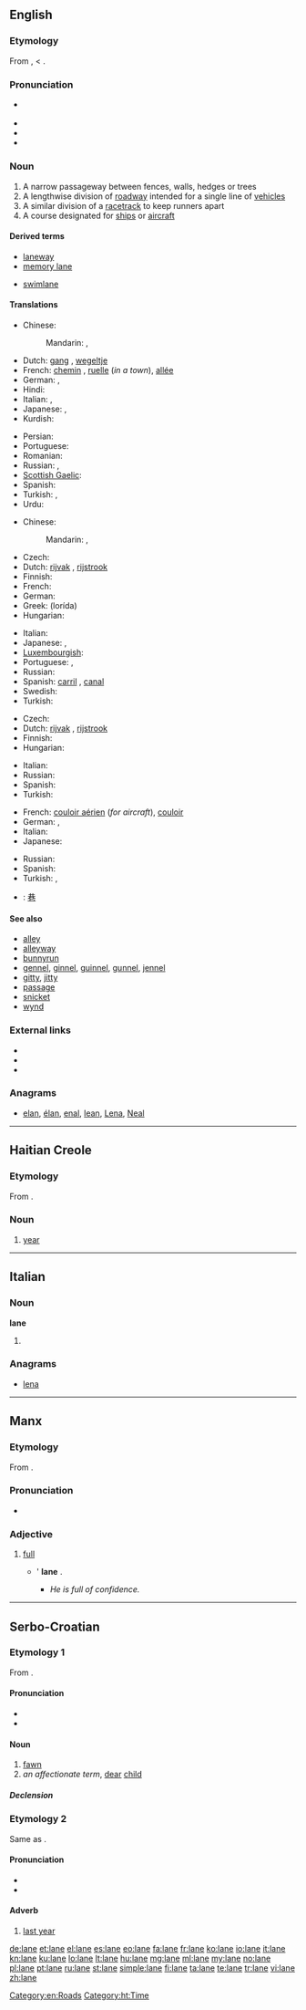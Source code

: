 {{also|Lane|låne|łáne}}
==English==
{{wikipedia|Lane}}

===Etymology===
From {{etyl|enm}} {{term|lang=enm|lane}}, {{term|lang=enm|lone}} < {{etyl|ang}} {{term|lang=ang|lane||a lane, alley, avenue}}.

===Pronunciation===
* {{a|UK|US}} {{IPA|/leɪn/}}
* {{audio|en-us-lane.ogg|Audio (US)}}
* {{rhymes|eɪn}}
* {{homophones|lain}}

===Noun===
{{en-noun}}

# A narrow passageway between fences, walls, hedges or trees
# A lengthwise division of [[roadway]] intended for a single line of [[vehicle]]s
# A similar division of a [[racetrack]] to keep runners apart
# A course designated for [[ship]]s or [[aircraft]]

====Derived terms====
{{rel-top|Terms derived from ''lane''}}
* [[laneway]]
* [[memory lane]]
{{rel-mid}}
* [[swimlane]]
{{rel-bottom}}

====Translations====
{{trans-top|passageway}}
* Chinese:
*: Mandarin: {{t|zh|胡同|tr=hútòng|sc=Hani}}, {{t|zh|里弄|tr=lǐnòng|sc=Hani}}
* Dutch: [[gang#German|gang]] {{m}}, [[wegeltje]] {{n}}
* French: [[chemin]] {{m}}, [[ruelle]] {{f}} (''in a town''), [[allée]] {{f}}
* German: {{t+|de|Gang|m}}, {{t+|de|Gasse|f}}
* Hindi: {{t|hi|गली|f|tr=galī|sc=Deva}}
* Italian: {{t+|it|passaggio|m}}, {{t-|it|corsia|f}}
* Japanese: {{t|ja|路地|tr=ろじ, roji|sc=Jpan}}, {{t|ja|細道|tr=ほそみち, hosomichi|sc=Jpan}}
* Kurdish: {{t|ku|کۆڵان|tr=kolan|sc=ku-Arab}}
{{trans-mid}}
* Persian: {{t|fa|کوچه|tr=kuče|sc=fa-Arab}}
* Portuguese: {{t+|pt|alameda}}
* Romanian: {{t-|ro|uliță|f}}
* Russian: {{t|ru|переулок|m|tr=pereúlok|sc=Cyrl}}, {{t|ru|аллея|f|tr=alléja|sc=Cyrl}}
* [[Scottish Gaelic]]: {{t|gd|caol-shràid|f}}
* Spanish: {{t+|es|camino}}
* Turkish: {{t+|tr|dar yol}}, {{t+|tr|patika}}
* Urdu: {{t|ur|گلی|f|tr=galī|sc=ur-Arab}}
{{trans-bottom}}

{{trans-top|division of roadway}}
* Chinese:
*: Mandarin: {{t|zh|車道|sc=Hani}}, {{t|zh|车道|tr=chēdào|sc=Hani}}
* Czech: {{t-|cs|pruh|m}}
* Dutch: [[rijvak]] {{n}}, [[rijstrook]] {{m}}
* Finnish: {{t-|fi|kaista}}
* French: {{t+|fr|voie|f}}
* German: {{t+|de|Spur|f}}
* Greek: {{t+|el|λωρίδα|f}} (lorída)
* Hungarian: {{t+|hu|sáv}}
{{trans-mid}}
* Italian: {{t-|it|corsia|f}}
* Japanese: {{t|ja|車線|tr=しゃせん, shasen|sc=Jpan}}, {{t|ja|レーン|tr=rēn|sc=Jpan}}
* [[Luxembourgish]]: {{t|lb|Bunn}}
* Portuguese: {{t+|pt|pista|f}}, {{t|pt|faixa|f}}
* Russian: {{t+|ru|полоса|f|tr=polosá|sc=Cyrl}}
* Spanish: [[carril]] {{m}}, [[canal]] {{m}} {{qualifier|Venezuela}}
* Swedish: {{t+|sv|fil|c}}
* Turkish: {{t+|tr|şerit}}
{{trans-bottom}}

{{trans-top|division of racetrack}}
* Czech: {{t-|cs|dráha|f}}
* Dutch: [[rijvak]] {{n}}, [[rijstrook]] {{m}}
* Finnish: {{t+|fi|rata}}
* Hungarian: {{t+|hu|sáv}}
{{trans-mid}}
* Italian: {{t-|it|corsia|f}}
* Russian: {{t|ru|дорожка|f|tr=doróžka|sc=Cyrl}}
* Spanish: {{t+|es|calle}}
* Turkish: {{t+|tr|kulvar}}
{{trans-bottom}}

{{trans-top|course for ships or aircraft}}
* French: [[couloir aérien]] {{m}} (''for aircraft''), [[couloir]] {{m}}
* German: {{t+|de|Spur|f}}, {{t-|de|Route|f}}
* Italian: {{t-|it|corsia|f}}
* Japanese: {{t|ja|規定航路|tr=きていこうろ, kiteikōro|sc=Jpan}}
{{trans-mid}}
* Russian: {{t|ru|трасса|f|tr=trássa|sc=Cyrl}}
* Spanish: {{t+|es|carrera|f}}
* Turkish: {{aviation}} {{t+|tr|hava yolu}}, {{maritime}} {{t+|tr|su yolu}}
{{trans-bottom}}

{{checktrans}}
* {{ttbc|zh}}: [[巷]]

====See also====
* [[alley]]
* [[alleyway]]
* [[bunnyrun]]
* [[gennel]], [[ginnel]], [[guinnel]], [[gunnel]], [[jennel]]
* [[gitty]], [[jitty]]
* [[passage]]
* [[snicket]]
* [[wynd]]

===External links===
* {{R:Webster 1913}}
* {{R:Century 1911}}
* {{R:OneLook}}

===Anagrams===
* [[elan#English|elan]], [[élan#English|élan]], [[enal#English|enal]], [[lean#English|lean]], [[Lena#English|Lena]], [[Neal#English|Neal]]

[[Category:en:Roads]]

----

==Haitian Creole==

===Etymology===
From {{etyl|fr|ht}} {{term|année|l'année|the year|lang=fr}}.&nbsp;

===Noun===
{{infl|ht|noun}}

# [[year]]

[[Category:ht:Time]]

----

==Italian==

===Noun===
'''lane''' {{f}}

# {{plural of|lana|lang=it}}

===Anagrams===
* [[lena#Italian|lena]]

----

==Manx==

===Etymology===
From {{etyl|sga|gv}} {{term|lán|lang=sga}}.

===Pronunciation===
* {{IPA|[lɛᵈn]|lang=gv}}

===Adjective===
{{infl|gv|adjective}}

# [[full]]
#* {{l|gv|ta|T}}'{{l|gv|eh}} '''lane''' {{l|gv|dy}} {{l|gv|creeaght|chreeaght}}.
#** ''He is full of confidence.''

----

==Serbo-Croatian==

===Etymology 1===
From {{proto|Slavic|olnę||olnь|lang=sh}}.

====Pronunciation====
* {{IPA|/lâne/|lang=sh}}
* {{hyphenation|la|ne}}

====Noun====
{{sh-noun|g=n|head=lȁne|r|лане|ла̏не}}

# [[fawn]]
# ''an affectionate term'', [[dear]] [[child]]

=====Declension=====
{{sh-decl-noun
|lȁne|lanad
|laneta|lȁnādī
|lanetu|lanadi
|lane|lanad
|lane|lanadi
|lanetu|lanadi
|lanetom|lanađu / lanadi
}}

===Etymology 2===
Same as {{term|lani|lȃni|lang=sh}}.

====Pronunciation====
* {{IPA|/lǎːne/|lang=sh}}
* {{hyphenation|la|ne}}

====Adverb====
{{sh-adverb|head=láne|r|лане|ла́не}}

# [[last year]]

[[de:lane]]
[[et:lane]]
[[el:lane]]
[[es:lane]]
[[eo:lane]]
[[fa:lane]]
[[fr:lane]]
[[ko:lane]]
[[io:lane]]
[[it:lane]]
[[kn:lane]]
[[ku:lane]]
[[lo:lane]]
[[lt:lane]]
[[hu:lane]]
[[mg:lane]]
[[ml:lane]]
[[my:lane]]
[[no:lane]]
[[pl:lane]]
[[pt:lane]]
[[ru:lane]]
[[st:lane]]
[[simple:lane]]
[[fi:lane]]
[[ta:lane]]
[[te:lane]]
[[tr:lane]]
[[vi:lane]]
[[zh:lane]]